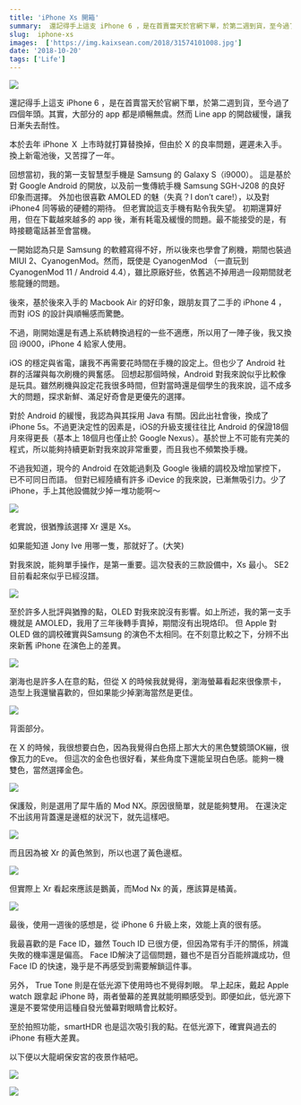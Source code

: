 ```yaml
---
title: 'iPhone Xs 開箱'
summary:  還記得手上這支 iPhone 6 ，是在首賣當天於官網下單，於第二週到貨，至今過了四個年頭。其實，大部分的 app 都是順暢無虞。然而 Line app 的開啟緩慢，讓我日漸失去耐性。
slug:  iphone-xs
images:  ['https://img.kaixsean.com/2018/31574101008.jpg']
date: '2018-10-20'
tags: ['Life']
--- 
```

![](https://img.kaixsean.com/2018/31574101008.jpg)

還記得手上這支 iPhone 6 ，是在首賣當天於官網下單，於第二週到貨，至今過了四個年頭。其實，大部分的 app 都是順暢無虞。然而 Line app 的開啟緩慢，讓我日漸失去耐性。 

本於去年 iPhone Ｘ 上市時就打算替換掉，但由於 X 的良率問題，遲遲未入手。 換上新電池後，又苦撐了一年。 

回想當初，我的第一支智慧型手機是 Samsung 的 Galaxy S（i9000）。 這是基於對 Google Android 的開放，以及前一隻傳統手機 Samsung SGH-J208 的良好印象而選擇。 外加也很喜歡 AMOLED 的魅（失真？I don’t care!），以及對 iPhone4 同等級的硬體的期待。
但老實說這支手機有點令我失望。 初期還算好用，但在下載越來越多的 app 後，漸有耗電及緩慢的問題。最不能接受的是，有時接聽電話甚至會當機。

一開始認為只是 Samsung 的軟體寫得不好，所以後來也學會了刷機，期間也裝過 MIUI 2、CyanogenMod。然而，既使是 CyanogenMod （一直玩到 CyanogenMod 11 / Android 4.4），雖比原廠好些，依舊逃不掉用過一段期間就老態龍鍾的問題。

後來，基於後來入手的 Macbook Air 的好印象，跟朋友買了二手的 iPhone 4 ，而對 iOS 的設計與順暢感而驚艷。 

不過，剛開始還是有遇上系統轉換過程的一些不適應，所以用了一陣子後，我又換回 i9000，iPhone 4 給家人使用。

iOS 的穩定與省電，讓我不再需要花時間在手機的設定上。但也少了 Android 社群的活躍與每次刷機的興奮感。 回想起那個時候，Android 對我來說似乎比較像是玩具。雖然刷機與設定花我很多時間，但對當時還是個學生的我來說，這不成多大的問題，探求新鮮、滿足好奇會是更優先的選擇。 

對於 Android 的緩慢，我認為與其採用 Java 有關。因此出社會後，換成了 iPhone 5s。不過更決定性的因素是，iOS的升級支援往往比 Android 的保證18個月來得更長（基本上 18個月也僅止於 Google Nexus）。基於世上不可能有完美的程式，所以能夠持續更新對我來說非常重要，而且我也不頻繁換手機。   

不過我知道，現今的 Android 在效能過剩及 Google 後續的調校及增加掌控下，已不可同日而語。 但對已經陸續有許多 iDevice 的我來說，已漸無吸引力。少了 iPhone，手上其他設備就少掉一堆功能啊～

![](https://img.kaixsean.com/2018/31574192688.jpg)

老實說，很猶豫該選擇 Xr 還是 Xs。

如果能知道 Jony Ive 用哪一隻，那就好了。(大笑) 

對我來說，能夠單手操作，是第一重要。這次發表的三款設備中，Xs 最小。 SE2 目前看起來似乎已經沒譜。 

![](https://img.kaixsean.com/2018/43632392900.jpg)

至於許多人批評與猶豫的點，OLED 對我來說沒有影響。如上所述，我的第一支手機就是 AMOLED，我用了三年後轉手賣掉，期間沒有出現烙印。 但  Apple 對 OLED 做的調校確實與Samsung 的演色不太相同。在不刻意比較之下，分辨不出來新舊 iPhone 在演色上的差異。

![](https://img.kaixsean.com/2018/44534729265.jpg)

瀏海也是許多人在意的點，但從 X 的時候我就覺得，瀏海螢幕看起來很像票卡，造型上我還蠻喜歡的，但如果能少掉瀏海當然是更佳。 

![](https://img.kaixsean.com/2018/45397668372.jpg)

背面部分。

在 X 的時候，我很想要白色，因為我覺得白色搭上那大大的黑色雙鏡頭OK繃，很像瓦力的Eve。 但這次的金色也很好看，某些角度下還能呈現白色感。能夠一機雙色，當然選擇金色。

![](https://img.kaixsean.com/2018/30508961707.jpg)

保護殼，則是選用了犀牛盾的 Mod NX。原因很簡單，就是能夠雙用。 在還決定不出該用背蓋還是邊框的狀況下，就先這樣吧。 

![](https://img.kaixsean.com/2018/30508965497.jpg)

而且因為被 Xr 的黃色煞到，所以也選了黃色邊框。 

![](https://img.kaixsean.com/2018/44725025004_.jpg)

但實際上 Xr 看起來應該是鵝黃，而Mod Nx 的黃，應該算是橘黃。 

![](https://img.kaixsean.com/2018/44725029304.jpg)

最後，使用一週後的感想是，從 iPhone 6 升級上來，效能上真的很有感。

我最喜歡的是 Face ID，雖然 Touch ID 已很方便，但因為常有手汗的關係，辨識失敗的機率還是偏高。 Face ID解決了這個問題，雖也不是百分百能辨識成功，但 Face ID 的快速，幾乎是不再感受到需要解鎖這件事。

另外， True Tone 則是在低光源下使用時也不覺得刺眼。 早上起床，戴起 Apple watch 跟拿起 iPhone 時，兩者螢幕的差異就能明顯感受到。即便如此，低光源下還是不要常使用這種自發光螢幕對眼睛會比較好。

至於拍照功能，smartHDR 也是這次吸引我的點。在低光源下，確實與過去的 iPhone 有極大差異。

以下便以大龍峒保安宮的夜景作結吧。

![](https://img.kaixsean.com/2018/31574397788.jpg)

![](https://img.kaixsean.com/2018/45397835642.jpg)
